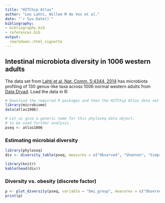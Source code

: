 ```yaml
---
title: "HITChip Atlas"
author: "Leo Lahti, Willem M de Vos et al."
date: "`r Sys.Date()`"
bibliography: 
- bibliography.bib
- references.bib
output: 
  rmarkdown::html_vignette
---
```

<!--
  %\VignetteEngine{knitr::rmarkdown}
  %\VignetteIndexEntry{microbiome tutorial - atlas}
  %\usepackage[utf8]{inputenc}
-->


## Intestinal microbiota diversity in 1006 western adults

The data set from [Lahti et al. Nat. Comm. 5:4344,
2014](http://www.nature.com/ncomms/2014/140708/ncomms5344/full/ncomms5344.html) has microbiota profiling of 130 genus-like taxa across 1006 normal western adults from [Data Dryad](http://doi.org/10.5061/dryad.pk75d). Load the data in R:

```r
# Download the required R packages and then the HITChip Atlas data set
library(microbiome)
data(atlas1006)

# Let us give a generic name for this phyloseq data object,
# to be used further analysis
pseq <- atlas1006
```



### Estimating microbial diversity 

```r
library(phyloseq)
div <- diversity_table(pseq, measures = c("Observed", "Shannon", "Simpson"))

library(knitr)
kable(head(div))
```


### Diversity vs. obesity (discrete factor)

```r
p <- plot_diversity(pseq, variable = "bmi_group", measures = c("Observed", "Shannon", "Simpson"), det.th = 250, na.rm = TRUE)
print(p)
```


